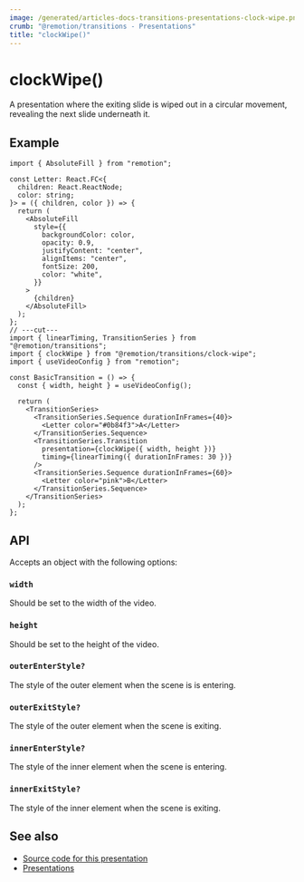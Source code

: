 ```yaml
---
image: /generated/articles-docs-transitions-presentations-clock-wipe.png
crumb: "@remotion/transitions - Presentations"
title: "clockWipe()"
---
```


# clockWipe()<AvailableFrom v="4.0.74"/>

A presentation where the exiting slide is wiped out in a circular movement, revealing the next slide underneath it.

<Demo type="clock-wipe" />

## Example

```tsx twoslash title="ClockWipeTransition.tsx"
import { AbsoluteFill } from "remotion";

const Letter: React.FC<{
  children: React.ReactNode;
  color: string;
}> = ({ children, color }) => {
  return (
    <AbsoluteFill
      style={{
        backgroundColor: color,
        opacity: 0.9,
        justifyContent: "center",
        alignItems: "center",
        fontSize: 200,
        color: "white",
      }}
    >
      {children}
    </AbsoluteFill>
  );
};
// ---cut---
import { linearTiming, TransitionSeries } from "@remotion/transitions";
import { clockWipe } from "@remotion/transitions/clock-wipe";
import { useVideoConfig } from "remotion";

const BasicTransition = () => {
  const { width, height } = useVideoConfig();

  return (
    <TransitionSeries>
      <TransitionSeries.Sequence durationInFrames={40}>
        <Letter color="#0b84f3">A</Letter>
      </TransitionSeries.Sequence>
      <TransitionSeries.Transition
        presentation={clockWipe({ width, height })}
        timing={linearTiming({ durationInFrames: 30 })}
      />
      <TransitionSeries.Sequence durationInFrames={60}>
        <Letter color="pink">B</Letter>
      </TransitionSeries.Sequence>
    </TransitionSeries>
  );
};
```

## API

Accepts an object with the following options:

### `width`

Should be set to the width of the video.

### `height`

Should be set to the height of the video.

### `outerEnterStyle?`<AvailableFrom v="4.0.84"/>

The style of the outer element when the scene is is entering.

### `outerExitStyle?`<AvailableFrom v="4.0.84"/>

The style of the outer element when the scene is exiting.

### `innerEnterStyle?`<AvailableFrom v="4.0.84"/>

The style of the inner element when the scene is entering.

### `innerExitStyle?`<AvailableFrom v="4.0.84"/>

The style of the inner element when the scene is exiting.

## See also

- [Source code for this presentation](https://github.com/remotion-dev/remotion/blob/main/packages/transitions/src/presentations/clock-wipe.tsx)
- [Presentations](/docs/transitions/presentations)
